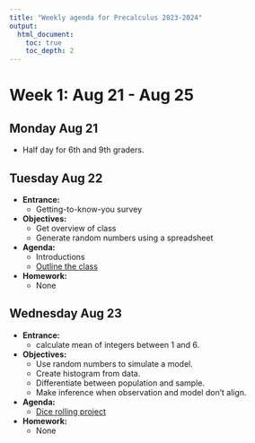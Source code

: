 ```yaml
---
title: "Weekly agenda for Precalculus 2023-2024"
output:
  html_document:
    toc: true
    toc_depth: 2
---
```


# Week 1: Aug 21 - Aug 25

## Monday Aug 21

* Half day for 6th and 9th graders.

## Tuesday Aug 22

* **Entrance:** 
  * Getting-to-know-you survey
* **Objectives:** 
  * Get overview of class
  * Generate random numbers using a spreadsheet
* **Agenda:** 
  * Introductions
  * [Outline the class](https://chadworley.github.io/precalculus/unit_00_overview/slides_01/slides_01.pdf){target="_blank"}
* **Homework:**
  * None
  
## Wednesday Aug 23

* **Entrance:** 
  * calculate mean of integers between 1 and 6.
* **Objectives:** 
  * Use random numbers to simulate a model.
  * Create histogram from data.
  * Differentiate between population and sample.
  * Make inference when observation and model don't align.
* **Agenda:** 
  * [Dice rolling project](https://chadworley.github.io/precalculus/unit_01_stats/week_01/002_dice-rolling_project/002_dice-rolling_project.pdf){target="_blank"}
* **Homework:**
  * None
  
